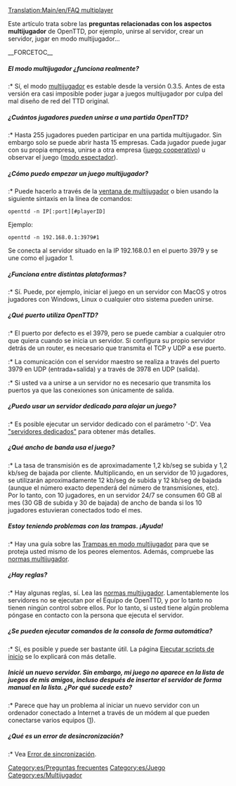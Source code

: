 [[Translation:Main/en/FAQ multiplayer]]
{{es/FAQmenu}}

Este artículo trata sobre las '''preguntas relacionadas con los aspectos multijugador''' de OpenTTD, por ejemplo, unirse al servidor, crear un servidor, jugar en modo multijugador...

__FORCETOC__
=====El modo multijugador ¿funciona realmente?=====
:* Sí, el modo [[Main/es/Multijugador|multijugador]] es estable desde la versión 0.3.5. Antes de esta versión era casi imposible poder jugar a juegos multijugador por culpa del mal diseño de red del TTD original.

=====¿Cuántos jugadores pueden unirse a una partida OpenTTD?=====
:* Hasta 255 jugadores pueden participar en una partida multijugador.
Sin embargo solo se puede abrir hasta 15 empresas. Cada jugador puede jugar con su propia empresa, unirse a otra empresa ([[Main/es/juego cooperativo|juego cooperativo]]) u observar el juego ([[Main/es/modo espectador|modo espectador]]).

=====¿Cómo puedo empezar un juego multijugador?=====
:* Puede hacerlo a través de la [[Main/es/ventana de multijugador|ventana de multijugador]] o bien usando la siguiente sintaxis en la línea de comandos:
<pre>openttd -n IP[:port][#playerID]</pre>
Ejemplo:
<pre>openttd -n 192.168.0.1:3979#1</pre>
Se conecta al servidor situado en la IP 192.168.0.1 en el puerto 3979 y se une como el jugador 1.

=====¿Funciona entre distintas plataformas?=====
:* Sí. Puede, por ejemplo, iniciar el juego en un servidor con MacOS y otros jugadores con Windows, Linux o cualquier otro sistema pueden unirse.

=====¿Qué puerto utiliza OpenTTD?=====
:* El puerto por defecto es el 3979, pero se puede cambiar a cualquier otro que quiera cuando se inicia un servidor. Si configura su propio servidor detrás de un router, es necesario que transmita el TCP y UDP a ese puerto.
:* La comunicación con el servidor maestro se realiza a través del puerto 3979 en UDP (entrada+salida) y a través de 3978 en UDP (salida).
:* Si usted va a unirse a un servidor no es necesario que transmita los puertos ya que las conexiones son únicamente de salida.

=====¿Puedo usar un servidor dedicado para alojar un juego?=====
:* Es posible ejecutar un servidor dedicado con el parámetro '-D'. Vea [[Main/es/Servidores dedicados|"servidores dedicados"]] para obtener más detalles.

=====¿Qué ancho de banda usa el juego?=====
:* La tasa de transmisión es de aproximadamente 1,2 kb/seg se subida y 1,2 kb/seg de bajada por cliente. Multiplicando, en un servidor de 10 jugadores, se utilizarán aproximadamente 12 kb/seg de subida y 12 kb/seg de bajada (aunque el número exacto dependerá del número de transmisiones, etc). Por lo tanto, con 10 jugadores, en un servidor 24/7 se consumen 60 GB al mes (30 GB de subida y 30 de bajada) de ancho de banda si los 10 jugadores estuvieran conectados todo el mes.

=====Estoy teniendo problemas con las trampas. ¡Ayuda!=====
:* Hay una guía sobre las [[Main/es/Trampas en modo multijugador|Trampas en modo multijugador]] para que se proteja usted mismo de los peores elementos. Además, compruebe las [[Main/es/Normas multijugador|normas multijugador]].

=====¿Hay reglas?=====
:* Hay algunas reglas, sí. Lea las [[Main/es/Normas multijugador|normas multijugador]]. Lamentablemente los servidores no se ejecutan por el Equipo de OpenTTD, y por lo tanto no tienen ningún control sobre ellos. Por lo tanto, si usted tiene algún problema póngase en contacto con la persona que ejecuta el servidor.

=====¿Se pueden ejecutar comandos de la consola de forma automática?=====
:* Sí, es posible y puede ser bastante útil. La página [[Main/es/Ejecutar scripts de inicio|Ejecutar scripts de inicio]] se lo explicará con más detalle.

=====Inicié un nuevo servidor. Sin embargo, mi juego no aparece en la lista de juegos de mis amigos, incluso después de insertar el servidor de forma manual en la lista. ¿Por qué sucede esto?=====
:* Parece que hay un problema al iniciar un nuevo servidor con un ordenador conectado a Internet a través de un módem al que pueden conectarse varios equipos ([http://logmeinwiki.com/wiki/Hamachi:Gaming_over_Hamachi]).

=====¿Qué es un error de desincronización?=====
:* Vea [[Main/en/Multijugador/Es#Error de sincronización|Error de sincronización]].

[[Category:es/Preguntas frecuentes]]
[[Category:es/Juego]]
[[Category:es/Multijugador]]